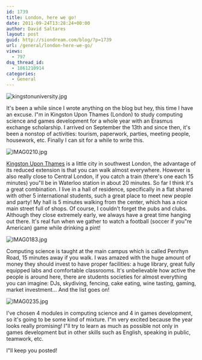 ```yaml
---
id: 1739
title: London, here we go!
date: 2011-09-24T13:28:24+00:00
author: David Saltares
layout: post
guid: http://siondream.com/blog/?p=1739
url: /general/london-here-we-go/
views:
  - 797
dsq_thread_id:
  - 1861210914
categories:
  - General
---
```


![kingstonuniversity.jpg](/img/wp/kingstonuniversity.jpg)

It's been a while since I wrote anything on the blog but hey, this time I have an excuse. I"m in Kingston Upon Thames (London) to study computing science and games development for a whole year with an Erasmus exchange scholarship. I arrived on September the 13th and since then, it's been a nonstop of activities: tourism, paperwork, parties, meeting people, housework, etc. Finally I can sit for a while to write this.

![IMAG0210.jpg](/img/wp/IMAG0210.jpg)


[Kingston Upon Thames](http://en.wikipedia.org/wiki/Kingston_upon_Thames) is a little city in southwest London, the advantage of its reduced extension is that you can walk almost everywhere. However is also really close to Central London, if you catch a train (there's one each 15 minutes) you"ll be in Waterloo station in about 20 minutes. So far I think it's a great combination. I live in a hall of residence, specifically in a flat shared with other 5 international students, such a great place to meet new people and party! My hall is 5 minutes walking from the center, which has a nice main street full of shops. Of course, I couldn't forget the pubs and clubs. Although they close extremely early, we always have a great time hanging out there. It's real fun when we gather to watch a football (soccer if you"re American) game while drinking a pint!

![IMAG0183.jpg](/img/wp/IMAG0183.jpg)


Computing science is taught at the main campus which is called Penrhyn Road, 15 minutes away if you walk. I was amazed with the huge amount of money they should invest to have proper facilities: a huge library, great fully equipped labs and comfortable classrooms. It's unbelievable how active the people is around here, there are students societies for almost everything you can imagine: DJs, skydiving, fencing, cake eating, wine tasting, gaming, market investment… And the list goes on!

![IMAG0235.jpg](/img/wp/IMAG0235.jpg)

I've chosen 4 modules in computing science and 4 in games development, so it's going to be some kind of mixture. I"m very excited because the year looks really promising! I"ll try to learn as much as possible not only in games development but in other skills such as English, speaking in public, teamwork, etc.

I"ll keep you posted!